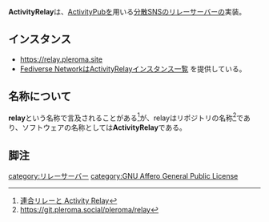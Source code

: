 {{混同|Activity-Relay}}
{{Infobox software
| Name                = ActivityRelay
<!-- | Image               = [[ファイル:Amaroq.jpg|120px|Amaroq]] -->
| Developer           = kaniini
| SourceCode          = https://git.pleroma.social/pleroma/relay
<!-- | Platform            = -->
| ProgrammingLanguage = Python 3.5
| Launch              = 2018年11月19日<ref>https://pleroma.site/notice/8572379</ref>
<!-- | Kifu                = [https://paypal.me/floofdog PayPal] -->
| License             = [[GNU Affero General Public License]]
| Web                 = https://relay.pleroma.site
}}'''ActivityRelay'''は、[[ActivityPub]]を用いる[[分散SNS]]のリレーサーバーの実装。

==インスタンス==
* https://relay.pleroma.site
* [[Fediverse Network]]は[https://fediverse.network/activityrelay ActivityRelayインスタンス一覧] を提供している。

==名称について==
'''relay'''という名称で言及されることがある<ref>[https://blog.yukimochi.jp/2018/12/fediverse-with-relay.html 連合リレーと Activity Relay]</ref>が、relayはリポジトリの名称<ref>https://git.pleroma.social/pleroma/relay</ref>であり、ソフトウェアの名称としては'''ActivityRelay'''である。

==脚注==
<references />

{{DEFAULTSORT:activityrelaykaniini}}
[[category:リレーサーバー]]
[[category:GNU Affero General Public License]]